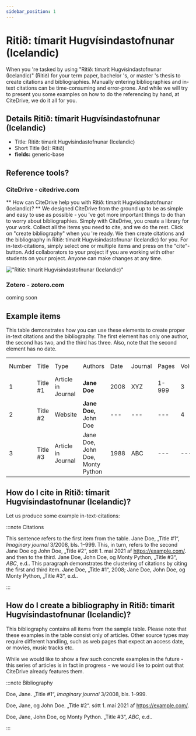 ```yaml
---
sidebar_position: 1
---
```


# Ritið: tímarit Hugvísindastofnunar (Icelandic)

When you 're tasked by using "Ritið: tímarit Hugvísindastofnunar (Icelandic)" (Ritið) for your term paper, bachelor 's, or master 's thesis to create citations and bibliographies.
Manually entering bibliographies and in-text citations can be time-consuming and error-prone. And while we will try to present you some examples on how to do the referencing by hand, at CiteDrive, we do it all for you.

## Details  Ritið: tímarit Hugvísindastofnunar (Icelandic)
* Title: Ritið: tímarit Hugvísindastofnunar (Icelandic)
* Short Title (Id): Ritið)
* **fields:** generic-base

## Reference tools?
### CiteDrive - citedrive.com
** How can CiteDrive help you with Ritið: tímarit Hugvísindastofnunar (Icelandic)? **
We designed CiteDrive from the ground up to be as simple and easy to use as possible - you 've got more important things to do than to worry about bibliographies. Simply with CiteDrive, you create a library for your work. Collect all the items you need to cite, and we do the rest. Click on "create bibliography" when you 're ready. We then create citations and the bibliography in Ritið: tímarit Hugvísindastofnunar (Icelandic) for you. For in-text-citations, simply select one or multiple items and press on the "cite"-button. Add collaborators to your project if you are working with other students on your project. Anyone can make changes at any time.


!["Ritið: tímarit Hugvísindastofnunar (Icelandic)"](images/riti-timarit-hugvisindastofnunar-icelandic.svg "Choose Ritið: tímarit Hugvísindastofnunar (Icelandic) in the CiteDrive App")

### Zotero - zotero.com

coming soon

## Example items

This table demonstrates how you can use these elements to create proper in-text citations and the bibliography. The first element has only one author, the second has two, and the third has three. Also, note that the second element has no date.


<table>
  <tr>
   <td>Number
   </td>
   <td>Title
   </td>
   <td>Type
   </td>
   <td>Authors
   </td>
   <td>Date
   </td>
   <td>Journal
   </td>
   <td>Pages
   </td>
   <td>Volume
   </td>
   <td>Issue
   </td>
   <td>Access Date
   </td>
  </tr>
  <tr>
   <td>1
   </td>
   <td>Title #1
   </td>
   <td>Article in Journal
   </td>
   <td><strong>Jane Doe</strong>
   </td>
   <td>2008
   </td>
   <td>XYZ
   </td>
   <td>1-999
   </td>
   <td>3
   </td>
   <td>2
   </td>
   <td>--
   </td>
  </tr>
  <tr>
   <td>
2
   </td>
   <td>Title #2
   </td>
   <td>Website
   </td>
   <td><strong>Jane Doe, </strong>John Doe
   </td>
   <td>---
   </td>
   <td>---
   </td>
   <td>---
   </td>
   <td>4
   </td>
   <td>---
   </td>
   <td>2020-05-01
   </td>
  </tr>
  <tr>
   <td>3
   </td>
   <td>Title #3
   </td>
   <td>Article in Journal
   </td>
   <td>Jane Doe, John Doe, Monty Python
   </td>
   <td>1988
   </td>
   <td>ABC
   </td>
   <td>---
   </td>
   <td>---
   </td>
   <td>16
   </td>
   <td>---
   </td>
  </tr>
</table>



## How do I cite in  Ritið: tímarit Hugvísindastofnunar (Icelandic)?

Let us produce some example in-text-citations:

:::note Citations


This sentence refers to the first item from the table. Jane Doe, „Title #1“, <i>Imaginary journal</i> 3/2008, bls. 1–999. This, in turn, refers to the second Jane Doe og John  Doe, „Title #2“, sótt 1. maí 2021 af https://example.com/.
and then to the third.  Jane Doe, John Doe, og Monty Python, „Title #3“, <i>ABC</i>, e.d..
This paragraph demonstrates the clustering of citations by citing the first and third item. Jane Doe, „Title #1“, 2008; Jane Doe, John Doe, og Monty Python, „Title #3“, e.d..

:::

## How do I create a bibliography in Ritið: tímarit Hugvísindastofnunar (Icelandic)?

This bibliography contains all items from the sample table. Please note that these examples in the table consist only of articles. Other source types may require different handling, such as web pages that expect an access date, or movies, music tracks etc.

While we would like to show a few such concrete examples in the future - this series of articles is in fact in progress - we would like to point out that CiteDrive already features them.

:::note Bibliography

Doe, Jane. „Title #1“, <i>Imaginary journal</i> 3/2008, bls. 1–999.

Doe, Jane, og John  Doe. „Title #2“. sótt 1. maí 2021 af https://example.com/.

Doe, Jane, John Doe, og Monty Python. „Title #3“, <i>ABC</i>, e.d..



:::


        